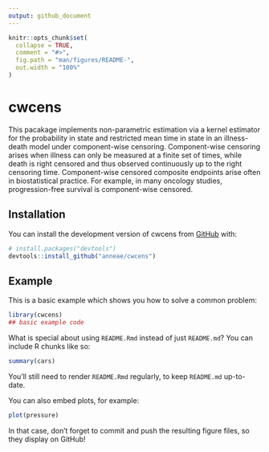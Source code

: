 ```yaml
---
output: github_document
---
```


<!-- README.md is generated from README.Rmd. Please edit that file -->

```r
knitr::opts_chunk$set(
  collapse = TRUE,
  comment = "#>",
  fig.path = "man/figures/README-",
  out.width = "100%"
)
```

# cwcens

<!-- badges: start -->
<!-- badges: end -->

This pacakage implements non-parametric estimation via a kernel estimator 
for the probability in state and restricted mean time in state in an illness-death 
model under component-wise censoring. Component-wise censoring arises when
illness can only be measured at a finite set of times, while death is right 
censored and thus observed continuously up to the right censoring time. Component-wise 
censored composite endpoints arise often in biostatistical practice. For example, 
in many oncology studies, progression-free survival is component-wise censored. 

## Installation

You can install the development version of cwcens from [GitHub](https://github.com/) with:

``` r
# install.packages("devtools")
devtools::install_github("anneae/cwcens")
```
## Example

This is a basic example which shows you how to solve a common problem:

```r
library(cwcens)
## basic example code
```

What is special about using `README.Rmd` instead of just `README.md`? You can include R chunks like so:

```r
summary(cars)
```

You'll still need to render `README.Rmd` regularly, to keep `README.md` up-to-date.

You can also embed plots, for example:

```r
plot(pressure)
```

In that case, don't forget to commit and push the resulting figure files, so they display on GitHub!
